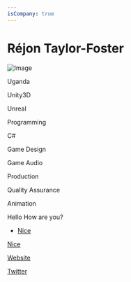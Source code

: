 ```yaml
---
isCompany: true
---
```


# Réjon Taylor-Foster
![Image](https://rejontaylor.com/Images/about.png)

<Location>

Uganda

</Location> 

<Skills> 

Unity3D 

Unreal 

Programming

C#

Game Design

Game Audio

Production

Quality Assurance

Animation

</Skills>

<Games>

Hello How are you?

- [Nice](https://rejontaylor.com)

[Nice](https://rejontaylor.com)

</Games>

<Personal>

[Website](https://rejontaylor.com)

</Personal>

<Business>

[Twitter](https://rejontaylor.com)

</Business>
